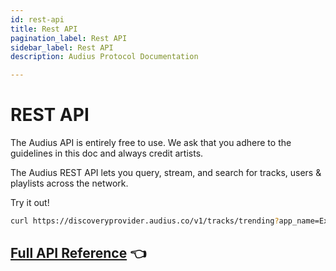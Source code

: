 ```yaml
---
id: rest-api
title: Rest API
pagination_label: Rest API
sidebar_label: Rest API
description: Audius Protocol Documentation

---
```


# REST API

The Audius API is entirely free to use. We ask that you adhere to the guidelines in this doc and always credit artists.

The Audius REST API lets you query, stream, and search for tracks, users & playlists across the network.

Try it out!

```bash
curl https://discoveryprovider.audius.co/v1/tracks/trending?app_name=ExampleApp
```

## [Full API Reference](https://audiusproject.github.io/api-docs/#audius-api-docs) 👈

